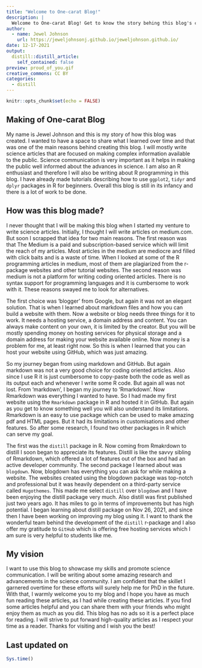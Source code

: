 ```yaml
---
title: "Welcome to One-carat Blog!"
description: |
  Welcome to One-carat Blog! Get to know the story behing this blog's creation.
author:
  - name: Jewel Johnson 
    url: https://jeweljohnsonj.github.io/jeweljohnson.github.io/
date: 12-17-2021
output:
  distill::distill_article:
    self_contained: false
preview: proud_of_you.gif
creative_commons: CC BY
categories:
  - distill
---
```


```r
knitr::opts_chunk$set(echo = FALSE)
```

## Making of One-carat Blog

My name is Jewel Johnson and this is my story of how this blog was created. I wanted to have a space to share what I learned over time and that was one of the main reasons behind creating this blog. I will mostly write science articles that are focused on making complex information available to the public. Science communication is very important as it helps in making the public well informed about the advances in science. I am also an R enthusiast and therefore I will also be writing about R programming in this blog. I have already made tutorials describing how to use `ggplot2`, `tidyr` and `dplyr` packages in R for beginners. Overall this blog is still in its infancy and there is a lot of work to be done.

## How was this blog made?

I never thought that I will be making this blog when I started my venture to write science articles. Initially, I thought I will write articles on medium.com. But soon I scrapped that idea for two main reasons. The first reason was that The Medium is a paid and subscription-based service which will limit the reach of my articles. Most articles in the medium are mediocre and filled with click baits and is a waste of time. When I looked at some of the R programming articles in medium, most of them are plagiarized from the r-package websites and other tutorial websites. The second reason was medium is not a platform for writing coding oriented articles. There is no syntax support for programming languages and it is cumbersome to work with it. These reasons swayed me to look for alternatives. 

The first choice was 'blogger' from Google, but again it was not an elegant solution. That is when I learned about markdown files and how you can build a website with them. Now a website or blog needs three things for it to work. It needs a hosting service, a domain address and content. You can always make content on your own, it is limited by the creator. But you will be mostly spending money on hosting services for physical storage and a domain address for making your website available online. Now money is a problem for me, at least right now. So this is when I learned that you can host your website using GitHub, which was just amazing.

So my journey began from using markdown and GitHub. But again markdown was not a very good choice for coding oriented articles. Also since I use R it is just cumbersome to copy-paste both the code as well as its output each and whenever I write some R code. But again all was not lost. From 'markdown', I began my journey to 'Rmarkdown'. Now Rmarkdown was everything I wanted to have. So I had made my first website using the `Rmarkdown` package in R and hosted it in GitHub. But again as you get to know something well you will also understand its limitations. Rmarkdown is an easy to use package which can be used to make amazing pdf and HTML pages. But it had its limitations in customisations and other features. So after some research, I found two other packages in R which can serve my goal. 

The first was the `distill` package in R. Now coming from Rmakrdown to distill I soon began to appreciate its features. Distill is like the savvy sibling of Rmarkdown, which offered a lot of features out of the box and had an active developer community. The second package I learned about was `blogdown`. Now, blogdown has everything you can ask for while making a website. The websites created using the blogdown package was top-notch and professional but it was heavily dependent on a third-party service called `Hugothemes`. This made me select `distill` over `blogdown` and I have been enjoying the distill package very much. Also distill was first published just two years ago. It has miles to go in terms of improvements but has high potential. I began learning about distill package on Nov 26, 2021, and since then I have been working on improving my blog using it. I want to thank the wonderful team behind the development of the `distill` r-package and I also offer my gratitude to `GitHub` which is offering free hosting services which I am sure is very helpful to students like me.   

## My vision

I want to use this blog to showcase my skills and promote science communication. I will be writing about some amazing research and advancements in the science community. I am confident that the skillet I garnered overtime for these efforts will surely help me for PhD in the future. With that, I warmly welcome you to my blog and I hope you have as much fun reading these articles, as I had while creating these articles. If you find some articles helpful and you can share them with your friends who might enjoy them as much as you did. This blog has no ads so it is a perfect place for reading. I will strive to put forward high-quality articles as I respect your time as a reader. Thanks for visiting and I wish you the best!

## Last updated on {.appendix}

```r
Sys.time()
```

<!-- adding share buttons on the right side of the page -->

<!-- AddToAny BEGIN -->
<div class="a2a_kit a2a_kit_size_32 a2a_floating_style a2a_vertical_style" style="right:0px; top:150px; data-a2a-url="https://jeweljohnsonj.github.io/jeweljohnson.github.io/" data-a2a-title="One-carat Blog">
<a class="a2a_button_twitter"></a>
<a class="a2a_button_whatsapp"></a>
<a class="a2a_button_telegram"></a>
<a class="a2a_button_google_gmail"></a>
<a class="a2a_button_pinterest"></a>
<a class="a2a_button_reddit"></a>
<a class="a2a_button_facebook"></a>
<a class="a2a_button_facebook_messenger"></a>
</div>
<script>
var a2a_config = a2a_config || {};
a2a_config.onclick = 1;
</script>
<script async src="https://static.addtoany.com/menu/page.js"></script>
<!-- AddToAny END -->

